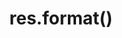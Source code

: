 ---
id: "express_hard_019"
questionType: "MULTIPLE_CHOICE"
title: "res.format()"
description: "What does res.format() do?"
difficulty: "HARD"
category: "Express"
options:
  - "Formats the response as HTML"
  - "Chooses response format based on Accept header"
  - "Converts JSON to XML"
  - "Applies middleware formatting"
correctAnswer: 1
---